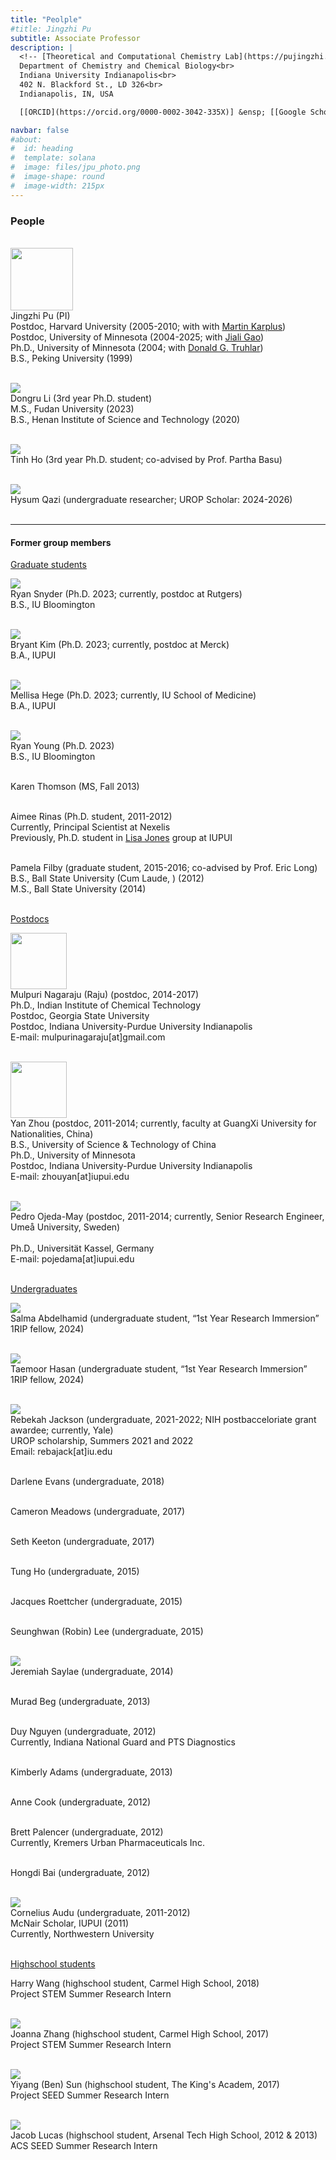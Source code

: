 ```yaml
---
title: "Peolple"
#title: Jingzhi Pu
subtitle: Associate Professor
description: |
  <!-- [Theoretical and Computational Chemistry Lab](https://pujingzhi.github.io/)<br> -->
  Department of Chemistry and Chemical Biology<br>
  Indiana University Indianapolis<br>
  402 N. Blackford St., LD 326<br>
  Indianapolis, IN, USA

  [[ORCID](https://orcid.org/0000-0002-3042-335X)] &ensp; [[Google Scholar](https://scholar.google.com/citations?user=RlYang0AAAAJ&hl=en)] &ensp; [[GitHub](https://github.com/pujingzhi)] &ensp; [[CV](./files/JPu-CV.pdf)] &ensp; [[E-mail](mailto:jpu@iu.edu)] 

navbar: false
#about:
#  id: heading
#  template: solana
#  image: files/jpu_photo.png
#  image-shape: round
#  image-width: 215px
---
```


<!-- :::{#heading} -->
<!-- ::: -->

<!-- ![](files/Pu_IU_Indy_Banner.svg){fig-align="left" width="800px"} -->

### People ###

<br>
![](files/jpu.JPG){fig-align="left" width="100px"} <br>
Jingzhi Pu (PI) <br>
Postdoc, Harvard University (2005-2010; with with [Martin Karplus](https://en.wikipedia.org/wiki/Martin_Karplus)) <br>
Postdoc, University of Minnesota (2004-2025; with [Jiali Gao](https://jialigao.org/)) <br>
Ph.D., University of Minnesota (2004; with [Donald G. Truhlar](https://comp.chem.umn.edu/truhlar)) <br>
B.S., Peking University (1999) <br><br>

![](files/DongruLi.jpg){fig-align="left"} <br>
Dongru Li (3rd year Ph.D. student) <br>
M.S., Fudan University (2023) <br>
B.S., Henan Institute of Science and Technology (2020) <br><br>

![](files/TinhHo.jpg){fig-align="left"} <br> 
Tinh Ho (3rd year Ph.D. student; co-advised by Prof. Partha Basu) <br><br>

![](files/HysumQazi_sm.png){fig-align="left"} <br>
Hysum Qazi (undergraduate researcher; UROP Scholar: 2024-2026) <br><br>

---

#### Former group members ####

<u> Graduate students </u> <br>

![](files/RyanSnyder.jpg){fig-align="left"} <br>
Ryan Snyder (Ph.D. 2023; currently, postdoc at Rutgers) <br>
B.S., IU Bloomington <br><br>

![](files/BryantKim.JPG){fig-align="left"} <br>
Bryant Kim (Ph.D. 2023; currently, postdoc at Merck) <br>
B.A., IUPUI <br><br>

![](files/MellisaHege.jpg){fig-align="left"} <br>
Mellisa Hege (Ph.D. 2023; currently, IU School of Medicine) <br>
B.A., IUPUI <br><br>

![](files/RyanYoung.jpg){fig-align="left"} <br>
Ryan Young (Ph.D. 2023) <br>
B.S., IU Bloomington <br><br>

Karen Thomson (MS, Fall 2013) <br><br>

Aimee Rinas (Ph.D. student, 2011-2012) <br>
Currently, Principal Scientist at Nexelis <br>
Previously, Ph.D. student in [Lisa Jones](https://chem.iupui.edu/people/lisa-m-jones) group at IUPUI <br><br>

Pamela Filby (graduate student, 2015-2016; co-advised by Prof. Eric Long) <br>
B.S., Ball State University (Cum Laude, ) (2012) <br> 
M.S., Ball State University (2014) <br><br>

<u> Postdocs </u> <br>

![](files/raju.jpg){fig-align="left" width=90px} <br>
Mulpuri Nagaraju (Raju) (postdoc, 2014-2017) <br>
Ph.D., Indian Institute of Chemical Technology <br>
Postdoc, Georgia State University <br>
Postdoc, Indiana University-Purdue University Indianapolis <br>
E-mail: mulpurinagaraju[at]gmail.com <br><br>

![](files/YanZhou.png){fig-align="left" width="90px"} <br>
Yan Zhou (postdoc, 2011-2014; currently, faculty at GuangXi University for Nationalities, China) <br>
B.S., University of Science & Technology of China <br>
Ph.D., University of Minnesota <br>
Postdoc, Indiana University-Purdue University Indianapolis <br> 
E-mail: zhouyan[at]iupui.edu <br><br>

![](files/Pedro_iupui.gif){fig-align="left"} <br>
Pedro Ojeda-May (postdoc, 2011-2014; currently, Senior Research Engineer, Umeå University, Sweden) <br><br>
Ph.D., Universität Kassel, Germany <br> 
E-mail: pojedama[at]iupui.edu <br><br>

<u> Undergraduates </u> <br>

![](files/SalmaAbdelhamid.jpg){fig-align="left"} <br>
Salma Abdelhamid (undergraduate student, "1st Year Research Immersion" 1RIP fellow, 2024) <br><br>

![](files/TaemoorHasan.jpg){fig-align="left"} <br>
Taemoor Hasan (undergraduate student, "1st Year Research Immersion" 1RIP fellow, 2024) <br><br>

![](files/RebekahJackson.jpg){fig-align="left"} <br>
Rebekah Jackson (undergraduate, 2021-2022; NIH postbacceloriate grant awardee; currently, Yale) <br>
UROP scholarship, Summers 2021 and 2022 <br>
Email: rebajack[at]iu.edu <br><br>

Darlene Evans (undergraduate, 2018) <br><br>

Cameron Meadows (undergraduate, 2017) <br><br>

Seth Keeton (undergraduate, 2017) <br><br>

Tung Ho (undergraduate, 2015) <br><br>

Jacques Roettcher (undergraduate, 2015) <br><br>

Seunghwan (Robin) Lee (undergraduate, 2015) <br><br>

![](files/JeremiahSaylae.jpg){fig-align="left"} <br>
Jeremiah Saylae (undergraduate, 2014) <br><br>

Murad Beg (undergraduate, 2013) <br><br>

Duy Nguyen (undergraduate, 2012) <br>
Currently, Indiana National Guard and PTS Diagnostics <br><br>

Kimberly Adams (undergraduate, 2013) <br><br>

Anne Cook (undergraduate, 2012) <br><br>

Brett Palencer (undergraduate, 2012) <br> 
Currently, Kremers Urban Pharmaceuticals Inc. <br><br>

Hongdi Bai (undergraduate, 2012) <br><br> 

![](files/Cornelius_Audu.png){fig-align="left"} <br>
Cornelius Audu (undergraduate, 2011-2012) <br>
McNair Scholar, IUPUI (2011) <br>
Currently, Northwestern University <br><br>

<u> Highschool students </u> <br>

Harry Wang (highschool student, Carmel High School, 2018) <br> 
Project STEM Summer Research Intern <br><br>

![](files/JoannaZhang.jpg){fig-align="left"} <br>
Joanna Zhang (highschool student, Carmel High School, 2017) <br> 
Project STEM Summer Research Intern <br><br>

![](files/BenSun.jpg){fig-align="left"} <br>
Yiyang (Ben) Sun (highschool student, The King\'s Academ, 2017) <br>
Project SEED Summer Research Intern <br><br>

![](files/jacob_lucas.png){fig-align="left"} <br>
Jacob Lucas (highschool student, Arsenal Tech High School, 2012 & 2013) <br>
ACS SEED Summer Research Intern <br><br>

